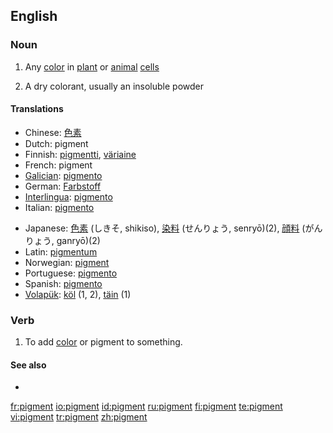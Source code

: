 ==English==

===Noun===
{{en-noun}}

# {{biology}} Any [[color]] in [[plant]] or [[animal]] [[cell]]s
# A dry colorant, usually an insoluble powder

====Translations====
{{rfc-trans}}
{{trans-top|}}
*Chinese: [[色素]]
*Dutch: pigment {{n}}
*Finnish: [[pigmentti]], [[väriaine]]
*French: pigment {{m}}
*[[Galician]]: [[pigmento]] {{m}}
*German: [[Farbstoff]]
*[[Interlingua]]: [[pigmento]]
*Italian: [[pigmento]] {{m}}
{{trans-mid}}
*Japanese: [[色素]] (しきそ, shikiso), [[染料]] (せんりょう, senryō)(2), [[顔料]] (がんりょう, ganryō)(2)
*Latin: [[pigmentum]] {{n}}
*Norwegian: [[pigment]]
*Portuguese: [[pigmento]] {{m}}
*Spanish: [[pigmento]] {{m}}
*[[Volapük]]: [[köl]] (1, 2), [[täin]] (1)
{{trans-bottom}}

===Verb===
{{en-verb}}

# {{transitive}} To add [[color]] or pigment to something.

====See also====
* {{pedialite}}

[[fr:pigment]]
[[io:pigment]]
[[id:pigment]]
[[ru:pigment]]
[[fi:pigment]]
[[te:pigment]]
[[vi:pigment]]
[[tr:pigment]]
[[zh:pigment]]